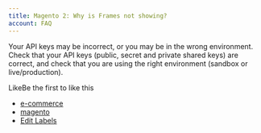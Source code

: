 ```yaml
---
title: Magento 2: Why is Frames not showing?
account: FAQ 
---
```



Your API keys may be incorrect, or you may be in the wrong environment. Check that your API keys (public, secret and private shared keys) are correct, and check that you are using the right environment (sandbox or live/production).  
  

  

LikeBe the first to like this

*   [e-commerce](/label/FAQ/e-commerce)
*   [magento](/label/FAQ/magento)
*   [Edit Labels](# "Edit Labels (Type 'l')")




